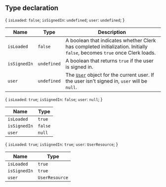 ## Type declaration

\{ `isLoaded`: `false`; `isSignedIn`: `undefined`; `user`: `undefined`; \}

| Name         | Type        | Description                                                                                                                     |
| ------------ | ----------- | ------------------------------------------------------------------------------------------------------------------------------- |
| `isLoaded`   | `false`     | A boolean that indicates whether Clerk has completed initialization. Initially `false`, becomes `true` once Clerk loads.        |
| `isSignedIn` | `undefined` | A boolean that returns `true` if the user is signed in.                                                                         |
| `user`       | `undefined` | The [`User`](/docs/references/javascript/user) object for the current user. If the user isn't signed in, `user` will be `null`. |

\{ `isLoaded`: `true`; `isSignedIn`: `false`; `user`: `null`; \}

| Name         | Type    |
| ------------ | ------- |
| `isLoaded`   | `true`  |
| `isSignedIn` | `false` |
| `user`       | `null`  |

\{ `isLoaded`: `true`; `isSignedIn`: `true`; `user`: `UserResource`; \}

| Name         | Type           |
| ------------ | -------------- |
| `isLoaded`   | `true`         |
| `isSignedIn` | `true`         |
| `user`       | `UserResource` |
